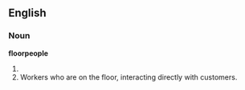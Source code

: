 ==English==

===Noun===
'''floorpeople'''

#{{plural of|[[floorperson]]}}
#Workers who are on the floor, interacting directly with customers.